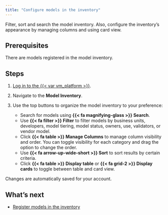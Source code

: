 ```yaml
---
title: "Configure models in the inventory"
---
```


Filter, sort and search the model inventory. Also, configure the inventory's appearance by managing columns and using card view.

## Prerequisites

There are models registered in the model inventory.

## Steps

1. [Log in to the {{< var vm_platform >}}]({{< var vm_url >}}).

2. Navigate to the **Model Inventory**.

3. Use the top buttons to organize the model inventory to your preference:
   - Search for models using **{{< fa magnifying-glass >}} Search**. 
   - Use **{{< fa filter >}} Filter** to filter models by business units, developers, model tiering, model status, owners, use, validators, or vendor model.
   - Click **{{< fa table >}} Manage Columns** to manage column visibility and order. You can toggle visibility for each category and drag the option to change the order.
   - Use **{{< fa arrow-up-wide-short >}} Sort** to sort results by certain criteria.
   - Click **{{< fa table >}} Display table** or **{{< fa grid-2 >}} Display cards** to toggle between table and card view.

Changes are automatically saved for your account.

## What's next

- [Register models in the inventory](register-models-in-model-inventory.qmd)
